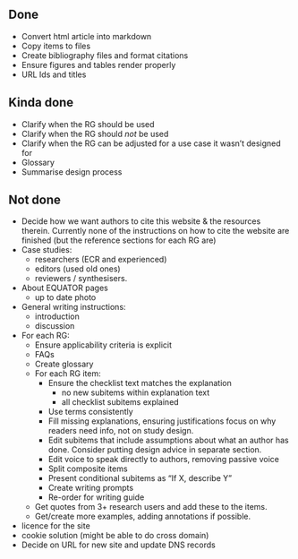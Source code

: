 ## Done

- Convert html article into markdown
- Copy items to files
- Create bibliography files and format citations
- Ensure figures and tables render properly 
- URL Ids and titles

## Kinda done 

- Clarify when the RG should be used
- Clarify when the RG should *not* be used
- Clarify when the RG can be adjusted for a use case it wasn't designed for 
- Glossary
- Summarise design process

## Not done

- Decide how we want authors to cite this website & the resources therein. Currently none of the instructions on how to cite the website are finished (but the reference sections for each RG are)
- Case studies:
    - researchers (ECR and experienced)
    - editors (used old ones)
    - reviewers / synthesisers. 
- About EQUATOR pages
    - up to date photo
- General writing instructions:
    - introduction
    - discussion
- For each RG:
    - Ensure applicability criteria is explicit
    - FAQs
    - Create glossary
    - For each RG item:
        - Ensure the checklist text matches the explanation
            - no new subitems within explanation text 
            - all checklist subitems explained
        - Use terms consistently
        - Fill missing explanations, ensuring justifications focus on why readers need info, not on study design.
        - Edit subitems that include assumptions about what an author has done. Consider putting design advice in separate section.
        - Edit voice to speak directly to authors, removing passive voice 
        - Split composite items
        - Present conditional subitems as "If X, describe Y"
        - Create writing prompts
        - Re-order for writing guide
    - Get quotes from 3+ research users and add these to the items. 
    - Get/create more examples, adding annotations if possible. 
- licence for the site 
- cookie solution (might be able to do cross domain)
- Decide on URL for new site and update DNS records